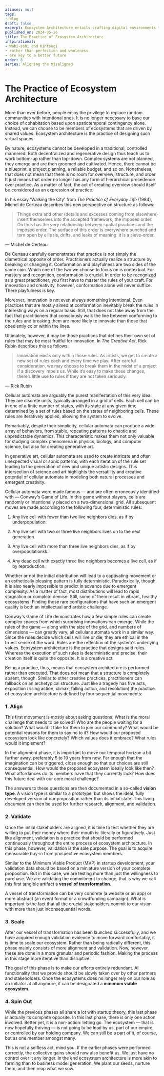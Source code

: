 ```yaml
---
aliases: null
tags:
- blog
draft: false
excerpt: Ecosystem Architecture entails crafting digital environments that mirror the diversity and resilience found in natural ecosystems. This practice champions the idea of constructing virtual spaces driven by shared values, moving away from the randomness of traditional community formations to intentional, value-driven cohabitation. The methodology is inherently bottom-up, emphasizing emergence over planning and cultivation over control, thereby rejecting the hierarchical structures typically associated with design and organization. Through the lens of Michel de Certeau and Rick Rubin, the narrative explores how creativity and innovation flourish under a set of self-imposed rules, likening the process to the generative potential of cellular automata like Conway's Game of Life. Ecosystem architecture is depicted as a dynamic, creative act that involves continuous alignment, validation, scaling, and eventually, a deliberate stepping back to allow the ecosystem to thrive independently. This holistic approach underscores the importance of adaptability, collaboration, and the empowerment of communities to shape their digital and physical environments, suggesting a future where design is democratized and deeply interconnected with the fabric of life.
published_on: 2024-05-26
title: The Practice of Ecosystem Architecture
inspirational:
- Wabi-sabi and Kintsugi
- rather than perfection and wholeness
- are key to a better future
order: 8
series: Aligning the Misaligned
---
```


# The Practice of Ecosystem Architecture

More than ever before, people enjoy the privilege to replace random communities with intentional ones. It is no longer necessary to base our choice of cohabitation based upon spatiotemporal contingency alone. Instead, we can choose to be members of ecosystems that are driven by shared values. Ecosystem architecture is the practice of designing such virtual spaces.

By nature, ecosystems cannot be developed in a traditional, controlled mannered. Both decentralized and regenerative design thus teach us to work bottom-up rather than top-down. Complex systems are not planned, they emerge and are then groomed and cultivated. Hence, there cannot be a blueprint, a project planning, a reliable budget, and so on. Nonetheless, that does not mean that there is no room for overview, structure, and order. It just means that order no longer has any form of hierarchical precedence over practice. As a matter of fact, the act of creating overview should itself be considered as an expression of practice. 

In his essay 'Walking the City' from *The Practice of Everyday Life* (1984), Michel de Certeau describes this new perspective on structure as follows:

 > 
 > Things extra and other (details and excesses coming from elsewhere) insert themselves into the accepted framework, the imposed order. On thus has the very relationship between spatial practices and the imposed order. The surface of this order is everywhere punched and torn open by ellipsis, drifts, and leaks of meaning: it is a sieve-order.

— Michel de Certeau

De Certeau carefully demonstrates that practice is not simply the diametrical opposite of order. Practitioners actually realize a structure by breaking or changing it. Conformation and playfulness are two sides of the same coin. Which one of the two we choose to focus on is contextual. For mastery and recognition, conformation is crucial. In order to be recognized as a great practitioner, you first have to master the rules of your craft. For innovation and creativity, however, conformation alone will never suffice. There playfulness is key.

Moreover, innovation is not even always something intentional. Even practices that are mostly aimed at conformation inevitably break the rules in interesting ways on a regular basis. Still, that does not take away from the fact that practitioners that consciously walk the line between conforming to the rules and breaking them are more likely to innovate than those that obediently color within the lines. 

Ultimately, however, it may be those practices that defines their own set of rules that may be most fruitful for innovation. In *The Creative Act*, Rick Rubin describes this as follows: 

 > 
 > Innovation exists only within those rules. As artists, we get to create a new set of rules each and every time we play. After careful consideration, we may choose to break them in the midst of a project if a discovery impels us. While it’s easy to make these changes, there’s little use to rules if they are not taken seriously.

— Rick Rubin

Cellular automata are arguably the purest manifestation of this very idea. They are discrete units, typically arranged in a grid of cells. Each cell can be in one of a finite number of states, with its state at any given time determined by a set of rules based on the states of neighboring cells. These rules are iteratively applied, allowing the system to evolve. 

Remarkably, despite their simplicity, cellular automata can produce a wide array of behaviors, from stable, repeating patterns to chaotic and unpredictable dynamics. This characteristic makes them not only valuable for studying complex phenomena in physics, biology, and computer science, but also for creating generative art. 

In generative art, cellular automata are used to create intricate and often unexpected visual or sonic patterns, with each iteration of the rule set leading to the generation of new and unique artistic designs. This intersection of science and art highlights the versatility and creative potential of cellular automata in modeling both natural processes and emergent creativity.

Cellular automata were made famous — and are often erroneously identified with — Conway's Game of Life. In this game without players, cells are randomly or intentionally placed on a two-dimensional grid. All subsequent moves are made according to the following four, deterministic rules: 

1. Any live cell with fewer than two live neighbors dies, as if by underpopulation.

1. Any live cell with two or three live neighbors lives on to the next generation.

1. Any live cell with more than three live neighbors dies, as if by overpopulationkk.

1. Any dead cell with exactly three live neighbors becomes a live cell, as if by reproduction.

Whether or not the initial distribution will lead to a captivating movement or an esthetically pleasing pattern is fully deterministic. Paradoxically, though, it is also nearly impossible to predict in advance due to emergent complexity. As a matter of fact, most distributions will lead to rapid stagnation or complete demise. Still, some of them result in vibrant, healthy ecosystems. Finding those rare configurations that have such an emergent quality is both an intellectual and artistic challenge.

Conway's Game of Life demonstrates how a few simple rules can create complex spaces from which surprising innovations can emerge. While the rules of the game — along with the size of the grid, and numbers of dimensions — can greatly vary, all cellular automata work in a similar way. Since the rules decide which cells will live or die, they are ethical in the truest sense of the word. Rules are the reflection of the system's underlying values. Ecosystem architecture is the practice that designs said rules. Whereas the execution of such rules is deterministic and precise, their creation itself is quite the opposite. It is a creative act. 

Being a practice, thus, means that ecosystem architecture is performed rather than executed. That does not mean that a structure is completely absent, though. Similar to other creative practices, practitioners can fallback on an archetypical structure. Just like a tragedy has five acts, exposition (rising action, climax, falling action, and resolution) the practice of ecosystem architecture is defined by four sequential movements:

### 1. Align

This first movement is mostly about asking questions. What is the moral challenge that needs to be solved? Who are the people waiting for a solution? What would it take for them to join our community? What would be potential reasons for them to say no to it? How would our proposed ecosystem look like concretely? Which values does it embrace? What rules would it implement? 

In the alignment phase, it is important to move our temporal horizon a bit further away, preferably 5 to 10 years from now. Far enough that the imagination can be triggered, close enough so that our choices are still consequential. How would the proposed ecosystem ideally look like then? What affordances do its members have that they currently lack? How does this future deal with our core moral challenge?

The answers to these questions are then documented in a so-called **vision type**. A vision type is similar to a prototype, but shows the ideal, fully developed version of our proposition rather than its initial state. This living document can then be used for further research, alignment, and validation.

### 2. Validate

Once the initial stakeholders are aligned, it is time to test whether they are willing to put their money where their mouth is: literally or figuratively. Just like alignment, validation is a practice that should be performed continuously throughout the entire process of ecosystem architecture. In this phase, however, validation is the sole purpose. The goal is to acquire measurable buy-in from prospective ecosystem members.

Similar to the Minimum Viable Product (MVP) in startup development, your validation data should be based on a miniature version of your complete proposition. But in this case, we are testing more than just the willingness to purchase. We are validating the commitment to change, that is why we call this first tangible artifact a **vessel of transformation**. 

A vessel of transformation can be very concrete (a website or an app) or more abstract (an event format or a crowdfunding campaign). What is important is the fact that all the crucial stakeholders commit to our vision with more than just inconsequential words.

### 3. Scale

After our vessel of transformation has been launched successfully, and we have acquired enough validation evidence to move forward comfortably, it is time to scale our ecosystem. Rather than being radically different, this phase mainly consists of more alignment and validation. Now, however, these are done in a more granular and periodic fashion. Making the process in this stage more iterative than disruptive.

The goal of this phase is to make our efforts entirely redundant. All functionality that we provide should be slowly taken over by other partners and stakeholders. Once the ecosystems does no longer rely on our role as an initiator at all anymore, it can be designated a **minimum viable ecosystem**.

### 4. Spin Out

While the previous phases all share a lot with startup theory, this last phase is actually its complete opposite. In this last phase, there is only one action involved. Better yet, it is a non-action: letting go. The ecosystem — that is now hopefully thriving — is not going to be lead by us, part of our empire, or controlled by our holding company. We can still be a part of it, of course, but as one member amongst many. 

This is not a selfless act, mind you. If the earlier phases were performed correctly, the collective gains should now also benefit us. We just have no control over it any longer. In the end ecosystem architecture is more akin to farming than to business model generation. We plant our seeds, nurture them, and then reap what we sow.
